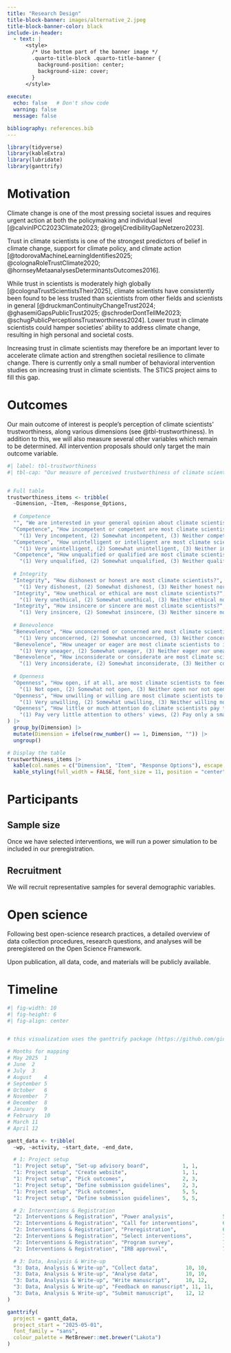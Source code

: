 ```yaml
---
title: "Research Design"
title-block-banner: images/alternative_2.jpeg
title-block-banner-color: black
include-in-header:
  - text: |
      <style>
        /* Use bottom part of the banner image */
        .quarto-title-block .quarto-title-banner {
          background-position: center;
          background-size: cover;
        }
      </style>
      
execute:
  echo: false   # Don't show code
  warning: false
  message: false

bibliography: references.bib
---
```


```r
library(tidyverse)
library(kableExtra)
library(lubridate)
library(ganttrify)
```

# Motivation

Climate change is one of the most pressing societal issues and requires urgent action at both the policymaking and individual level [@calvinIPCC2023Climate2023; @rogeljCredibilityGapNetzero2023].

Trust in climate scientists is one of the strongest predictors of belief in climate change, support for climate policy, and climate action [@todorovaMachineLearningIdentifies2025; @colognaRoleTrustClimate2020; @hornseyMetaanalysesDeterminantsOutcomes2016].

While trust in scientists is moderately high globally [@colognaTrustScientistsTheir2025], climate scientists have consistently been found to be less trusted than scientists from other fields and scientists in general [@druckmanContinuityChangeTrust2024; @ghasemiGapsPublicTrust2025; @schroderDontTellMe2023; @schugPublicPerceptionsTrustworthiness2024]. Lower trust in climate scientists could hamper societies’ ability to address climate change, resulting in high personal and societal costs.

Increasing trust in climate scientists may therefore be an important lever to accelerate climate action and strengthen societal resilience to climate change. There is currently only a small number of behavioral intervention studies on increasing trust in climate scientists. The STICS project aims to fill this gap.

# Outcomes

Our main outcome of interest is people's perception of climate scientists' trustworthiness, along various dimensions (see @tbl-trustworthiness). In addition to this, we will also measure several other variables which remain to be determined. All intervention proposals should only target the main outcome variable.

```r
#| label: tbl-trustworthiness
#| tbl-cap: "Our measure of perceived trustworthiness of climate scientists will be an index of the items presented here."


# Full table
trustworthiness_items <- tribble(
  ~Dimension, ~Item, ~Response_Options,
  
  # Competence
  "", "We are interested in your general opinion about climate scientists, including scientists working at universities, in government, at companies, and for non-profit organizations. In answering the following questions, think about climate scientists specifically in the context of their work/research.", "",
  "Competence", "How incompetent or competent are most climate scientists?", 
    "(1) Very incompetent, (2) Somewhat incompetent, (3) Neither competent nor incompetent, (4) Somewhat competent, (5) Very competent",
  "Competence", "How unintelligent or intelligent are most climate scientists?", 
    "(1) Very unintelligent, (2) Somewhat unintelligent, (3) Neither intelligent nor unintelligent, (4) Somewhat intelligent, (5) Very intelligent",
  "Competence", "How unqualified or qualified are most climate scientists?", 
    "(1) Very unqualified, (2) Somewhat unqualified, (3) Neither qualified nor unqualified, (4) Somewhat qualified, (5) Very qualified",
  
  # Integrity
  "Integrity", "How dishonest or honest are most climate scientists?", 
    "(1) Very dishonest, (2) Somewhat dishonest, (3) Neither honest nor dishonest, (4) Somewhat honest, (5) Very honest",
  "Integrity", "How unethical or ethical are most climate scientists?", 
    "(1) Very unethical, (2) Somewhat unethical, (3) Neither ethical nor unethical, (4) Somewhat ethical, (5) Very ethical",
  "Integrity", "How insincere or sincere are most climate scientists?", 
    "(1) Very insincere, (2) Somewhat insincere, (3) Neither sincere nor insincere, (4) Somewhat sincere, (5) Very sincere",
  
  # Benevolence
  "Benevolence", "How unconcerned or concerned are most climate scientists about people’s wellbeing?", 
    "(1) Very unconcerned, (2) Somewhat unconcerned, (3) Neither concerned nor unconcerned, (4) Somewhat concerned, (5) Very concerned",
  "Benevolence", "How uneager or eager are most climate scientists to improve others’ lives?", 
    "(1) Very uneager, (2) Somewhat uneager, (3) Neither eager nor uneager, (4) Somewhat eager, (5) Very eager",
  "Benevolence", "How inconsiderate or considerate are most climate scientists of others’ interests?", 
    "(1) Very inconsiderate, (2) Somewhat inconsiderate, (3) Neither considerate nor inconsiderate, (4) Somewhat considerate, (5) Very considerate",
  
  # Openness
  "Openness", "How open, if at all, are most climate scientists to feedback?", 
    "(1) Not open, (2) Somewhat not open, (3) Neither open nor not open, (4) Somewhat open, (5) Very open",
  "Openness", "How unwilling or willing are most climate scientists to be transparent?", 
    "(1) Very unwilling, (2) Somewhat unwilling, (3) Neither willing nor unwilling, (4) Somewhat willing, (5) Very willing",
  "Openness", "How little or much attention do climate scientists pay to others' views?", 
    "(1) Pay very little attention to others' views, (2) Pay only a small amount of attention to others' views, (3) Pay a moderate amount of attention to others' views, (4) Pay a lot of attention to others' views, (5) Pay a great deal of attention to others' views"
) |>
  group_by(Dimension) |>
  mutate(Dimension = ifelse(row_number() == 1, Dimension, "")) |>
  ungroup()

# Display the table
trustworthiness_items |>
  kable(col.names = c("Dimension", "Item", "Response Options"), escape = TRUE, longtable = TRUE) |>
  kable_styling(full_width = FALSE, font_size = 11, position = "center") 
```

# Participants

## Sample size

Once we have selected interventions, we will run a power simulation to be included in our preregistration.

## Recruitment

We will recruit representative samples for several demographic variables.

# Open science

Following best open-science research practices, a detailed overview of data collection procedures, research questions, and analyses will be preregistered on the Open Science Framework.

Upon publication, all data, code, and materials will be publicly available.

# Timeline

```r
#| fig-width: 10
#| fig-height: 6
#| fig-align: center


# this visualization uses the ganttrify package (https://github.com/giocomai/ganttrify/)

# Months for mapping
# May 2025	1
# June	2
# July	3
# August	4
# September	5
# October	6
# November	7
# December	8
# January	9
# February	10
# March	11
# April	12

gantt_data <- tribble(
  ~wp, ~activity, ~start_date, ~end_date,

  # 1: Project setup
  "1: Project setup", "Set-up advisory board",           1, 1,
  "1: Project setup", "Create website",                  1, 1,
  "1: Project setup", "Pick outcomes",                   2, 3,
  "1: Project setup", "Define submission guidelines",    2, 3,
  "1: Project setup", "Pick outcomes",                   5, 5,
  "1: Project setup", "Define submission guidelines",    5, 5,

  # 2: Interventions & Registration
  "2: Interventions & Registration", "Power analysis",                5, 5,
  "2: Interventions & Registration", "Call for interventions",        6, 6,
  "2: Interventions & Registration", "Preregistration",               6, 7,
  "2: Interventions & Registration", "Select interventions",          7, 7,
  "2: Interventions & Registration", "Program survey",                7, 7,
  "2: Interventions & Registration", "IRB approval",                  7, 9,

  # 3: Data, Analysis & Write-up
  "3: Data, Analysis & Write-up", "Collect data",         10, 10,
  "3: Data, Analysis & Write-up", "Analyse data",         10, 10,
  "3: Data, Analysis & Write-up", "Write manuscript",     10, 12,
  "3: Data, Analysis & Write-up", "Feedback on manuscript", 11, 11,
  "3: Data, Analysis & Write-up", "Submit manuscript",    12, 12
)

ganttrify(
  project = gantt_data,
  project_start = "2025-05-01",
  font_family = "sans",
  colour_palette = MetBrewer::met.brewer("Lakota")
) 
```
